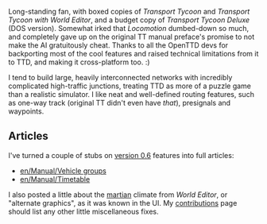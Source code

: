 Long-standing fan, with boxed copies of ''Transport Tycoon'' and ''Transport Tycoon with World Editor'', and a budget copy of ''Transport Tycoon Deluxe'' (DOS version). Somewhat irked that ''Locomotion'' dumbed-down so much, and completely gave up on the original TT manual preface's promise to not make the AI gratuitously cheat. Thanks to all the OpenTTD devs for backporting most of the cool features and raised technical limitations from it to TTD, and making it cross-platform too. :)

I tend to build large, heavily interconnected networks with incredibly complicated high-traffic junctions, treating TTD as more of a puzzle game than a realistic simulator. I like neat and well-defined routing features, such as one-way track (original TT didn't even have ''that''), presignals and waypoints.

== Articles ==
I've turned a couple of stubs on [[en/Archive/OpenTTD/OpenTTD 0.6.0|version 0.6]] features into full articles:
* [[en/Manual/Vehicle groups]]
* [[en/Manual/Timetable]]
I also posted a little about the [[en/Manual/Climates#mars|martian]] climate from ''World Editor'', or "alternate graphics", as it was known in the UI. My [http://wiki.openttd.org/index.php/Special:Contributions/LionsPhil contributions] page should list any other little miscellaneous fixes.